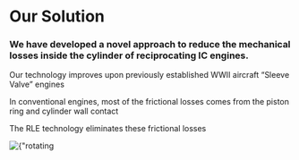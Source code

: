 # Our Solution

### We have developed a novel approach to reduce the mechanical losses inside the cylinder of reciprocating IC engines.

Our technology improves upon previously established WWII aircraft “Sleeve Valve” engines

In conventional engines, most of the frictional losses comes from the piston ring and cylinder wall contact

The RLE technology eliminates these frictional losses


<div className={"nx-w-full nx-flex nx-justify-center nx-pt-12"}>
    <Image
        priority
        src={rotatingliners}
        alt={"rotating liners"}
    />
</div>